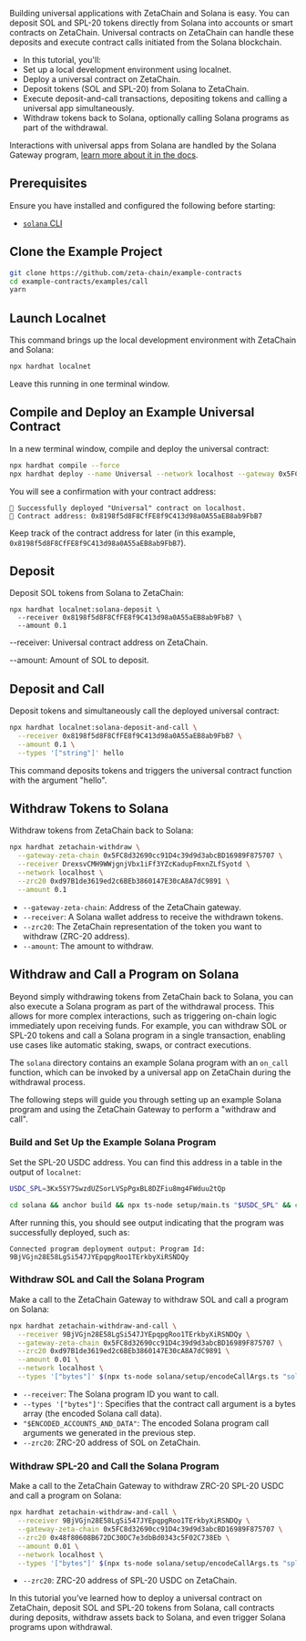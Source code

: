 Building universal applications with ZetaChain and Solana is easy. You can
deposit SOL and SPL-20 tokens directly from Solana into accounts or smart
contracts on ZetaChain. Universal contracts on ZetaChain can handle these
deposits and execute contract calls initiated from the Solana blockchain.

- In this tutorial, you'll:
- Set up a local development environment using localnet.
- Deploy a universal contract on ZetaChain.
- Deposit tokens (SOL and SPL-20) from Solana to ZetaChain.
- Execute deposit-and-call transactions, depositing tokens and calling a
  universal app simultaneously.
- Withdraw tokens back to Solana, optionally calling Solana programs as part of
  the withdrawal.

Interactions with universal apps from Solana are handled by the Solana Gateway
program, [learn more about it in the docs](/developers/chains/solana).

## Prerequisites

Ensure you have installed and configured the following before starting:

- [`solana` CLI](https://solana.com/docs/intro/installation)

## Clone the Example Project

```bash
git clone https://github.com/zeta-chain/example-contracts
cd example-contracts/examples/call
yarn
```

## Launch Localnet

This command brings up the local development environment with ZetaChain and
Solana:

```bash
npx hardhat localnet
```

Leave this running in one terminal window.

## Compile and Deploy an Example Universal Contract

In a new terminal window, compile and deploy the universal contract:

```bash
npx hardhat compile --force
npx hardhat deploy --name Universal --network localhost --gateway 0x5FC8d32690cc91D4c39d9d3abcBD16989F875707
```

You will see a confirmation with your contract address:

```
🚀 Successfully deployed "Universal" contract on localhost.
📜 Contract address: 0x8198f5d8F8CfFE8f9C413d98a0A55aEB8ab9FbB7
```

Keep track of the contract address for later (in this example,
`0x8198f5d8F8CfFE8f9C413d98a0A55aEB8ab9FbB7`).

## Deposit

Deposit SOL tokens from Solana to ZetaChain:

```
npx hardhat localnet:solana-deposit \
  --receiver 0x8198f5d8F8CfFE8f9C413d98a0A55aEB8ab9FbB7 \
  --amount 0.1
```

--receiver: Universal contract address on ZetaChain.

--amount: Amount of SOL to deposit.

## Deposit and Call

Deposit tokens and simultaneously call the deployed universal contract:

```bash
npx hardhat localnet:solana-deposit-and-call \
  --receiver 0x8198f5d8F8CfFE8f9C413d98a0A55aEB8ab9FbB7 \
  --amount 0.1 \
  --types '["string"]' hello
```

This command deposits tokens and triggers the universal contract function with
the argument "hello".

## Withdraw Tokens to Solana

Withdraw tokens from ZetaChain back to Solana:

```bash
npx hardhat zetachain-withdraw \
  --gateway-zeta-chain 0x5FC8d32690cc91D4c39d9d3abcBD16989F875707 \
  --receiver DrexsvCMH9WWjgnjVbx1iFf3YZcKadupFmxnZLfSyotd \
  --network localhost \
  --zrc20 0xd97B1de3619ed2c6BEb3860147E30cA8A7dC9891 \
  --amount 0.1
```

- `--gateway-zeta-chain`: Address of the ZetaChain gateway.
- `--receiver`: A Solana wallet address to receive the withdrawn tokens.
- `--zrc20`: The ZetaChain representation of the token you want to withdraw
  (ZRC-20 address).
- `--amount`: The amount to withdraw.

## Withdraw and Call a Program on Solana

Beyond simply withdrawing tokens from ZetaChain back to Solana, you can also
execute a Solana program as part of the withdrawal process. This allows for more
complex interactions, such as triggering on-chain logic immediately upon
receiving funds. For example, you can withdraw SOL or SPL-20 tokens and call a
Solana program in a single transaction, enabling use cases like automatic
staking, swaps, or contract executions.

The `solana` directory contains an example Solana program with an `on_call`
function, which can be invoked by a universal app on ZetaChain during the
withdrawal process.

The following steps will guide you through setting up an example Solana program
and using the ZetaChain Gateway to perform a "withdraw and call".

### Build and Set Up the Example Solana Program

Set the SPL-20 USDC address. You can find this address in a table in the output
of `localnet`:

```bash
USDC_SPL=3Kx5SY7SwzdUZSorLVSpPgxBL8DZFiu8mg4FWduu2tQp
```

```bash
cd solana && anchor build && npx ts-node setup/main.ts "$USDC_SPL" && cd -
```

After running this, you should see output indicating that the program was
successfully deployed, such as:

```
Connected program deployment output: Program Id: 9BjVGjn28E58LgSi547JYEpqpgRoo1TErkbyXiRSNDQy
```

### Withdraw SOL and Call the Solana Program

Make a call to the ZetaChain Gateway to withdraw SOL and call a program on
Solana:

```bash
npx hardhat zetachain-withdraw-and-call \
  --receiver 9BjVGjn28E58LgSi547JYEpqpgRoo1TErkbyXiRSNDQy \
  --gateway-zeta-chain 0x5FC8d32690cc91D4c39d9d3abcBD16989F875707 \
  --zrc20 0xd97B1de3619ed2c6BEb3860147E30cA8A7dC9891 \
  --amount 0.01 \
  --network localhost \
  --types '["bytes"]' $(npx ts-node solana/setup/encodeCallArgs.ts "sol" "$USDC_SPL")
```

- `--receiver`: The Solana program ID you want to call.
- `--types '["bytes"]'`: Specifies that the contract call argument is a bytes
  array (the encoded Solana call data).
- `"$ENCODED_ACCOUNTS_AND_DATA"`: The encoded Solana program call arguments we
  generated in the previous step.
- `--zrc20`: ZRC-20 address of SOL on ZetaChain.

### Withdraw SPL-20 and Call the Solana Program

Make a call to the ZetaChain Gateway to withdraw ZRC-20 SPL-20 USDC and call a
program on Solana:

```bash
npx hardhat zetachain-withdraw-and-call \
  --receiver 9BjVGjn28E58LgSi547JYEpqpgRoo1TErkbyXiRSNDQy \
  --gateway-zeta-chain 0x5FC8d32690cc91D4c39d9d3abcBD16989F875707 \
  --zrc20 0x48f80608B672DC30DC7e3dbBd0343c5F02C738Eb \
  --amount 0.01 \
  --network localhost \
  --types '["bytes"]' $(npx ts-node solana/setup/encodeCallArgs.ts "spl" "$USDC_SPL")
```

- `--zrc20`: ZRC-20 address of SPL-20 USDC on ZetaChain.

In this tutorial you’ve learned how to deploy a universal contract on ZetaChain,
deposit SOL and SPL-20 tokens from Solana, call contracts during deposits,
withdraw assets back to Solana, and even trigger Solana programs upon
withdrawal.

